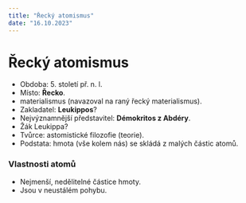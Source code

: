 ---
title: "Řecký atomismus"
date: "16.10.2023"
---

# Řecký atomismus
- Obdoba: 5. století př. n. l.
- Místo: **Řecko**.
- materialismus (navazoval na raný řecký materialismus).
- Zakladatel: **Leukippos**?
- Nejvýznamnější představitel: **Démokritos z Abdéry**.
- Žák Leukippa?
- Tvůrce: astomistické filozofie (teorie).
- Podstata: hmota (vše kolem nás) se skládá z malých částic atomů.

### Vlastnosti atomů
- Nejmenší, nedělitelné částice hmoty.
- Jsou v neustálém pohybu.

        